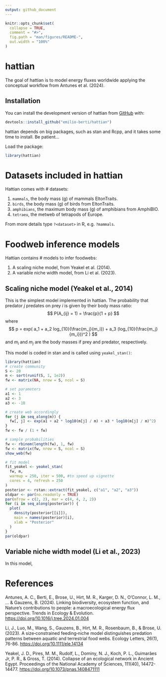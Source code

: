 ```yaml
---
output: github_document
---
```


<!-- README.md is generated from README.Rmd. Please edit that file -->

```r
knitr::opts_chunk$set(
  collapse = TRUE,
  comment = "#>",
  fig.path = "man/figures/README-",
  out.width = "100%"
)
```

# hattian

<!-- badges: start -->
<!-- badges: end -->

The goal of hattian is to model energy fluxes worldwide applying the conceptual workflow from Antunes et al. (2024).

## Installation

You can install the development version of hattian from [GitHub](https://github.com/) with:

``` r
devtools::install_github("emilio-berti/hattian")
```

hattian depends on big packages, such as stan and Rcpp, and it takes some time to install. Be patient...

Load the package:
```r
library(hattian)
```

# Datasets included in hattian

Hattian comes with # datasets:

  1. `mammals`, the body mass (g) of mammals EltonTraits.
  2. `birds`, the body mass (g) of birds from EltonTraits.
  3. `amphibians`, the maximum body mass (g) of amphibians from AmphiBIO.
  4. `tetraeu`, the metweb of tetrapods of Europe.

From more details type `?<dataset>` in R, e.g. `?mammals`.

# Foodweb inference models

Hattian contains # models to infer foodwebs:

  1. A scaling niche model, from Yeakel et al. (2014).
  2. A variable niche width model, from Li et al. (2023).

## Scaling niche model (Yeakel et al., 2014)

This is the simplest model implemented in hattian.
The probability that predator $j$ predates on prey $i$ is given by their body mass ratio:
$$
P(A_{ij} = 1) = \frac{p}{1 + p}
$$
where
$$
p = exp( a_1 + a_2 log_{10}(\frac{m_j}{m_i}) + a_3 (log_{10}(\frac{m_j}{m_i}))^2 )
$$
and $m_i$ and $m_j$ are the body masses if prey and predator, respectively.

This model is coded in stan and is called using `yeakel_stan()`:

```r
library(hattian)
# create community
S <- 20
m <- sort(runif(S, 1, 1e2))
fw <- matrix(NA, nrow = S, ncol = S)

# set parameters
a1 <- 1
a2 <- 3
a3 <- -10

# create web accordingly
for (j in seq_along(m)) {
  fw[, j] <- exp(a1 + a2 * log10(m[j] / m) + a3 * log10(m[j] / m)^2)
}
fw <- fw / (1 + fw)

# sample probabilities
fw <- rbinom(length(fw), 1, fw)
fw <- matrix(fw, nrow = S, ncol = S)
show_web(fw)

# fit model
fit_yeakel <- yeakel_stan(
  fw, m,
  warmup = 250, iter = 500, #to speed up vignette
  cores = 4, refresh = 250
)
posterior <- rstan::extract(fit_yeakel, c("a1", "a2", "a3"))
oldpar <- par(no.readonly = TRUE)
par(mfrow = c(2, 2), mar = c(4, 4, 2, 2))
for (i in seq_along(posterior)) {
  plot(
    density(posterior[[i]]),
    main = names(posterior)[i],
    xlab = "Posterior"
  )
}
par(oldpar)
```

## Variable niche width model (Li et al., 2023)
In this model, 

# References

Antunes, A. C., Berti, E., Brose, U., Hirt, M. R., Karger, D. N., O’Connor, L. M., ... & Gauzens, B. (2024). Linking biodiversity, ecosystem function, and Nature’s contributions to people: a macroecological energy flux perspective. Trends in Ecology & Evolution. <https://doi.org/10.1016/j.tree.2024.01.004>

Li, J., Luo, M., Wang, S., Gauzens, B., Hirt, M. R., Rosenbaum, B., & Brose, U. (2023). A size‐constrained feeding‐niche model distinguishes predation patterns between aquatic and terrestrial food webs. Ecology Letters, 26(1), 76-86. <https://doi.org/10.1111/ele.14134>

Yeakel, J. D., Pires, M. M., Rudolf, L., Dominy, N. J., Koch, P. L., Guimarães Jr, P. R., & Gross, T. (2014). Collapse of an ecological network in Ancient Egypt. Proceedings of the National Academy of Sciences, 111(40), 14472-14477. <https://doi.org/10.1073/pnas.1408471111>